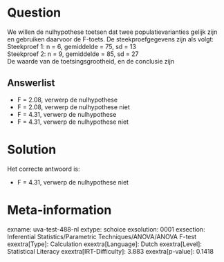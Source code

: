 Question
========

We willen de nulhypothese toetsen dat twee populatievarianties gelijk
zijn en gebruiken daarvoor de F-toets. De steekproefgegevens zijn als
volgt:\
Steekproef 1: n = 6, gemiddelde = 75, sd = 13\
Steekproef 2: n = 9, gemiddelde = 85, sd = 27\
De waarde van de toetsingsgrootheid, en de conclusie zijn


Answerlist
----------

* F = 2.08, verwerp de nulhypothese
* F = 2.08, verwerp de nulhypothese niet
* F = 4.31, verwerp de nulhypothese
* F = 4.31, verwerp de nulhypothese niet

Solution
========

Het correcte antwoord is: 

* F = 4.31, verwerp de nulhypothese niet

Meta-information
================
exname: uva-test-488-nl
extype: schoice
exsolution: 0001
exsection: Inferential Statistics/Parametric Techniques/ANOVA/ANOVA F-test
exextra[Type]: Calculation
exextra[Language]: Dutch
exextra[Level]: Statistical Literacy
exextra[IRT-Difficulty]: 3.883
exextra[p-value]: 0.1418

